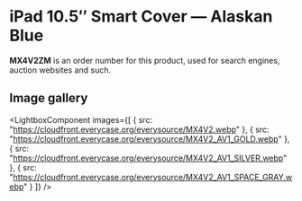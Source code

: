 
# iPad 10.5″ Smart Cover — Alaskan Blue

<Callout type='info' emoji='👉🏻'>**MX4V2ZM** is an order number for this product, used for search engines, auction websites and such.</Callout>

## Image gallery

<LightboxComponent
    images={[
      {
        src: "https://cloudfront.everycase.org/everysource/MX4V2.webp"
      },
      {
        src: "https://cloudfront.everycase.org/everysource/MX4V2_AV1_GOLD.webp"
      },
      {
        src: "https://cloudfront.everycase.org/everysource/MX4V2_AV1_SILVER.webp"
      },
      {
        src: "https://cloudfront.everycase.org/everysource/MX4V2_AV1_SPACE_GRAY.webp"
      }
    ]}
  />
